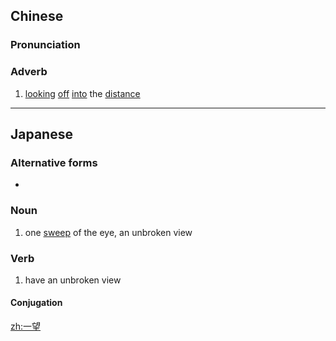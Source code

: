 ==Chinese==
{{zh-forms}}

===Pronunciation===
{{zh-pron
|m=一wàng
|c=jat1 mong6
|cat=adv
}}

===Adverb===
{{zh-adv}}

# {{lb|zh|literary}} [[looking]] [[off]] [[into]] the [[distance]]

----

==Japanese==
{{ja-kanjitab|いち|ぼう}}

===Alternative forms===
* {{l/ja|一眸}}

===Noun===
{{ja-noun|いちぼう}}

# one [[sweep]] of the eye, an unbroken view

===Verb===
{{ja-verb-suru|tr=trans|いちぼう}}

# have an unbroken view

====Conjugation====
{{ja-suru|いちぼう}}

[[zh:一望]]